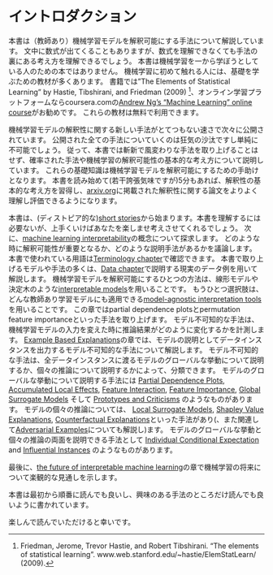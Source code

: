 <!--
# Introduction {#intro}

This book explains to you how to make (supervised) machine learning models interpretable.
The chapters contain some mathematical formulas, but you should be able to understand the ideas behind the methods even without the formulas.
This book is not for people trying to learn machine learning from scratch.
If you are new to machine learning, there are a lot of books and other resources to learn the basics.
I recommend the book "The Elements of Statistical Learning" by Hastie, Tibshirani, and Friedman (2009) [^Hastie] and [Andrew Ng's "Machine Learning" online course](https://www.coursera.org/learn/machine-learning)  on the online learning platform  coursera.com to start with machine learning.
Both the book and the course are available free of charge!
-->
# イントロダクション {#intro}

本書は（教師あり）機械学習モデルを解釈可能にする手法について解説しています。
文中に数式が出てくることもありますが、数式を理解できなくても手法の裏にある考え方を理解できるでしょう。
本書は機械学習を一から学ぼうとしている人のための本ではありません。
機械学習に初めて触れる人には、基礎を学ぶための教材が多くあります。
書籍では"The Elements of Statistical Learning" by Hastie, Tibshirani, and Friedman (2009) [^Hastie]、オンライン学習プラットフォームならcoursera.comの[Andrew Ng's "Machine Learning" online course](https://www.coursera.org/learn/machine-learning)がお勧めです。
これらの教材は無料で利用できます。

<!--
New methods for the interpretation of machine learning models are published at breakneck speed.
To keep up with everything that is published would be madness and simply impossible. 
That is why you will not find the most novel and fancy methods in this book, but established methods and basic concepts of machine learning interpretability.
These basics prepare you for making machine learning models interpretable.
Internalizing the basic concepts also empowers you to better understand and evaluate any new paper on interpretability published on [arxiv.org](https://arxiv.org/) in the last 5 minutes since you began reading this book (I might be exaggerating the publication rate).
-->
機械学習モデルの解釈性に関する新しい手法がとてつもない速さで次々に公開されています。
公開された全ての手法についていくのは狂気の沙汰ですし単純に不可能でしょう。
従って、本書では斬新で風変わりな手法を取り上げることはせず、確率された手法や機械学習の解釈可能性の基本的な考え方について説明しています。
これらの基礎知識は機械学習モデルを解釈可能にするための手助けとなります。
本書を読み始めて(若干誇張気味ですが)5分もあれば、解釈性の基本的な考え方を習得し、[arxiv.org](https://arxiv.org/)に掲載された解釈性に関する論文をよりよく理解し評価できるようになります。

<!--
This book starts with some (dystopian) [short stories](#storytime) that are not needed to understand the book, but hopefully will entertain and make you think.
Then the book explores the concepts of [machine learning interpretability](#interpretability).
We will discuss when interpretability is important and what different types of explanations there are.
Terms used throughout the book can be looked up in the [Terminology chapter](#terminology).
Most of the models and methods explained are presented using real data examples which are described in the [Data chapter](#data).
One way to make machine learning interpretable is to use [interpretable models](#simple), such as linear models or decision trees.
The other option is the use of [model-agnostic interpretation tools](#agnostic) that can be applied to any supervised machine learning model.
The Model-Agnostic Methods chapter deals with methods such as partial dependence plots and permutation feature importance.
Model-agnostic methods work by changing the input of the machine learning model and measuring changes in the prediction output.
Model-agnostic methods that return data instances as explanations are discussed in the chapter [Example Based Explanations](#example-based).
All model-agnostic methods can be further differentiated based on whether they explain global model behavior across all data instances or individual predictions.
The following methods explain the overall behavior of the model: [Partial Dependence Plots](#pdp), [Accumulated Local Effects](#ale), [Feature Interaction](#interaction), [Feature Importance](#feature-importance), [Global Surrogate Models](#global) and [Prototypes and Criticisms](#proto).
To explain individual predictions we have [Local Surrogate Models](#lime), [Shapley Value Explanations](#shapley), [Counterfactual Explanations](#counterfactual) (and closely related: [Adversarial Examples](#adversarial)). 
Some methods can be used to explain both aspects of global model behavior and individual predictions: [Individual Conditional Expectation](#ice) and [Influential Instances](#influential).
-->
本書は、(ディストピア的な)[short stories](#storytime)から始まります。本書を理解するには必要ないが、上手くいけばあなたを楽しませ考えさせてくれるでしょう。
次に、[machine learning interpretability](#interpretability)の概念について探求します。
どのような時に解釈可能性が重要となるか、どのような説明手法があるかを議論します。
本書で使われている用語は[Terminology chapter](#terminology)で確認できます。
本書で取り上げるモデルや手法の多くは、[Data chapter](#data)で説明する現実のデータ例を用いて解説します。
機械学習モデルを解釈可能にするひとつの方法は、線形モデルや決定木のような[interpretable models](#simple)を用いることです。
もうひとつ選択肢は、どんな教師あり学習モデルにも適用できる[model-agnostic interpretation tools](#agnostic)を用いることです。
この章ではpartial dependence plotsとpermutation feature importanceといった手法を取り上げます。
モデル不可知的な手法は、機械学習モデルの入力を変えた時に推論結果がどのように変化するかを計測します。
[Example Based Explanations](#example-based)の章では、モデルの説明としてデータインスタンスを出力するモデル不可知的な手法について解説します。
モデル不可知的な手法は、全データインスタンスに渡るモデルのグローバルな挙動について説明するか、個々の推論について説明するかによって、分類できます。
モデルのグローバルな挙動について説明する手法には [Partial Dependence Plots](#pdp), [Accumulated Local Effects](#ale), [Feature Interaction](#interaction), [Feature Importance](#feature-importance), [Global Surrogate Models](#global) そして [Prototypes and Criticisms](#proto) のようなものがあります。
モデルの個々の推論については、 [Local Surrogate Models](#lime), [Shapley Value Explanations](#shapley), [Counterfactual Explanations](#counterfactual)といった手法があり(、また関連して[Adversarial Examples](#adversarial)についても解説し)ます。
モデルのグローバルな挙動と個々の推論の両面を説明できる手法として [Individual Conditional Expectation](#ice) and [Influential Instances](#influential) のようなものがあります。

<!--
The book ends with an optimistic outlook on what [the future of interpretable machine learning](#future) might look like.

You can either read the book from beginning to end or jump directly to the methods that interest you.

I hope you will enjoy the read!
-->
最後に、[the future of interpretable machine learning](#future)の章で機械学習の将来について楽観的な見通しを示します。

本書は最初から順番に読んでも良いし、興味のある手法のところだけ読んでも良いように書かれています。

楽しんで読んでいただけると幸いです。


[^Hastie]: Friedman, Jerome, Trevor Hastie, and Robert Tibshirani. "The elements of statistical learning". www.web.stanford.edu/~hastie/ElemStatLearn/  (2009).
